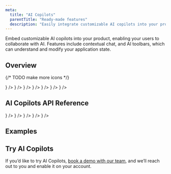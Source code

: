 ```yaml
---
meta:
  title: "AI Copilots"
  parentTitle: "Ready-made features"
  description: "Easily integrate customizable AI copilots into your product"
---
```


Embed customizable AI copilots into your product, enabling your users to
collaborate with AI. Features include contextual chat, and AI toolbars, which
can understand and modify your application state.

## Overview

{/* TODO make more icons */}

<ListGrid columns={2}>
  <DocsCard
    type="technology"
    title="Features"
    href="/docs/ready-made-features/ai-copilots/features"
    description="Learn about chats, actions, integrations"
    visual={<DocsIdeaIcon className="fill-product-icon-brand h-auto w-6" />}
  />
  <DocsCard
    type="technology"
    title="Copilots"
    href="/docs/ready-made-features/ai-copilots/copilots"
    description="Customizable AI copilots"
    visual={<DocsRobotIcon className="fill-product-icon-brand h-auto w-6" />}
  />
  <DocsCard
    type="technology"
    title="Default components"
    href="/docs/ready-made-features/ai-copilots/default-components"
    description="Ready-to-use customizable components"
    visual={
      <DocsDefaultComponentsIcon className="fill-product-icon-brand h-auto w-6" />
    }
  />
  <DocsCard
    type="technology"
    title="Hooks"
    href="/docs/ready-made-features/ai-copilots/hooks"
    description="Fetch, create, & modify AI chats"
    visual={<DocsHooksIcon className="fill-product-icon-brand h-auto w-6" />}
  />
  <DocsCard
    type="technology"
    title="Knowledge"
    href="/docs/ready-made-features/ai-copilots/knowledge"
    description="Provide AI with a knowledge base & context"
    visual={
      <DocsKnowledgeIcon className="fill-product-icon-brand h-auto w-6" />
    }
  />
  <DocsCard
    type="technology"
    title="Tools"
    href="/docs/ready-made-features/ai-copilots/tools"
    description="Allow AI to interact with your application"
    visual={<DocsToolIcon className="fill-product-icon-brand h-auto w-6" />}
  />
  <DocsCard
    type="technology"
    title="Styling and customization"
    href="/docs/ready-made-features/ai-copilots/styling-and-customization"
    description="CSS variables, dark mode, localization"
    visual={<DocsStylingIcon className="fill-product-icon-brand h-auto w-6" />}
  />
</ListGrid>

## AI Copilots API Reference

<ListGrid columns={2}>
  <DocsCard
    type="technology"
    title="React"
    href="/docs/api-reference/liveblocks-react#AI-Copilots"
    description="@liveblocks/react"
    visual={<DocsReactIcon />}
  />
  <DocsCard
    type="technology"
    title="React UI"
    href="/docs/api-reference/liveblocks-react-ui#AI-Copilots"
    description="@liveblocks/react-ui"
    visual={<DocsReactIcon />}
  />
  <DocsCard
    type="technology"
    title="JavaScript"
    href="/docs/api-reference/liveblocks-client#AI-Copilots"
    description="@liveblocks/client"
    visual={<DocsJavascriptIcon />}
  />
  <DocsCard
    type="technology"
    title="Node.js"
    href="/docs/api-reference/liveblocks-node#AI-Copilots"
    description="@liveblocks/node"
    visual={<DocsNodejsIcon className="fill-product-icon-brand h-auto w-6" />}
  />
  <DocsCard
    type="technology"
    title="REST API"
    href="/docs/api-reference/rest-api-endpoints#AI"
    description="HTTP endpoints"
    visual={<DocsApiIcon className="fill-product-icon-brand h-auto w-6" />}
  />
</ListGrid>

## Examples

<ListGrid columns={2}>
  <ExampleCard
    example={{
      title: "AI Popup Chat",
      slug: "ai-popup/nextjs-ai-popup",
      image: "/images/examples/thumbnails/ai-popup.jpg",
    }}
    technologies={["nextjs", "react"]}
    openInNewWindow
  />
  <ExampleCard
    example={{
      title: "AI Reports Dashboard",
      slug: "ai-dashboard-reports/nextjs-ai-dashboard-reports",
      image: "/images/examples/thumbnails/ai-reports-dashboard.jpg",
    }}
    technologies={["nextjs", "react"]}
    openInNewWindow
  />
  <ExampleCard
    example={{
      title: "AI Chats",
      slug: "ai-chats/nextjs-ai-chats",
      image: "/images/examples/thumbnails/ai-chats.jpg",
    }}
    technologies={["nextjs", "react"]}
    openInNewWindow
  />
</ListGrid>

## Try AI Copilots

If you’d like to try AI Copilots, [book a demo with our team](/contact/sales),
and we’ll reach out to you and enable it on your account.
